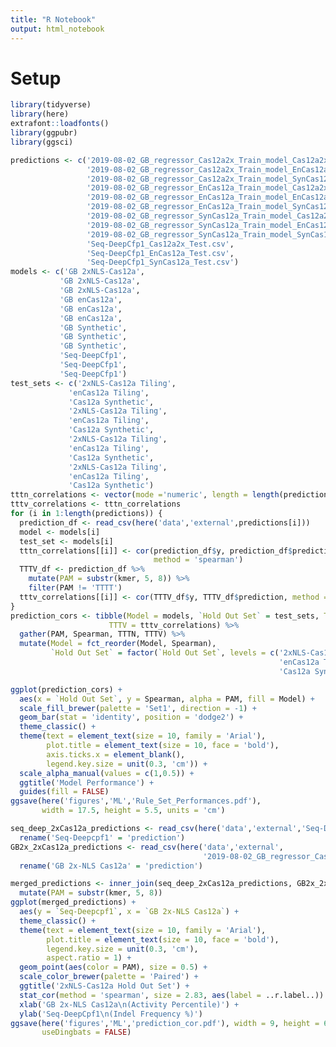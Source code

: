```yaml
---
title: "R Notebook"
output: html_notebook
---
```


# Setup

```r
library(tidyverse)
library(here)
extrafont::loadfonts()
library(ggpubr)
library(ggsci)
```

```r
predictions <- c('2019-08-02_GB_regressor_Cas12a2x_Train_model_Cas12a2x_Test.csv',
                 '2019-08-02_GB_regressor_Cas12a2x_Train_model_EnCas12a_Test.csv',
                 '2019-08-02_GB_regressor_Cas12a2x_Train_model_SynCas12a_Test.csv',
                 '2019-08-02_GB_regressor_EnCas12a_Train_model_Cas12a2x_Test.csv',
                 '2019-08-02_GB_regressor_EnCas12a_Train_model_EnCas12a_Test.csv',
                 '2019-08-02_GB_regressor_EnCas12a_Train_model_SynCas12a_Test.csv',
                 '2019-08-02_GB_regressor_SynCas12a_Train_model_Cas12a2x_Test.csv',
                 '2019-08-02_GB_regressor_SynCas12a_Train_model_EnCas12a_Test.csv',
                 '2019-08-02_GB_regressor_SynCas12a_Train_model_SynCas12a_Test.csv',
                 'Seq-DeepCfp1_Cas12a2x_Test.csv',
                 'Seq-DeepCfp1_EnCas12a_Test.csv',
                 'Seq-DeepCfp1_SynCas12a_Test.csv')
models <- c('GB 2xNLS-Cas12a',
           'GB 2xNLS-Cas12a',
           'GB 2xNLS-Cas12a',
           'GB enCas12a',
           'GB enCas12a',
           'GB enCas12a',
           'GB Synthetic',
           'GB Synthetic',
           'GB Synthetic',
           'Seq-DeepCfp1',
           'Seq-DeepCfp1',
           'Seq-DeepCfp1')
test_sets <- c('2xNLS-Cas12a Tiling',
             'enCas12a Tiling',
             'Cas12a Synthetic',
             '2xNLS-Cas12a Tiling',
             'enCas12a Tiling',
             'Cas12a Synthetic',
             '2xNLS-Cas12a Tiling',
             'enCas12a Tiling',
             'Cas12a Synthetic',
             '2xNLS-Cas12a Tiling',
             'enCas12a Tiling',
             'Cas12a Synthetic')
tttn_correlations <- vector(mode ='numeric', length = length(predictions))
tttv_correlations <- tttn_correlations
for (i in 1:length(predictions)) {
  prediction_df <- read_csv(here('data','external',predictions[i]))
  model <- models[i]
  test_set <- models[i]
  tttn_correlations[[i]] <- cor(prediction_df$y, prediction_df$prediction, 
                                method = 'spearman')
  TTTV_df <- prediction_df %>%
    mutate(PAM = substr(kmer, 5, 8)) %>%
    filter(PAM != 'TTTT')
  tttv_correlations[[i]] <- cor(TTTV_df$y, TTTV_df$prediction, method = 'spearman')
}
prediction_cors <- tibble(Model = models, `Hold Out Set` = test_sets, TTTN = tttn_correlations, 
                      TTTV = tttv_correlations) %>%
  gather(PAM, Spearman, TTTN, TTTV) %>%
  mutate(Model = fct_reorder(Model, Spearman), 
         `Hold Out Set` = factor(`Hold Out Set`, levels = c('2xNLS-Cas12a Tiling',
                                                            'enCas12a Tiling',
                                                            'Cas12a Synthetic')))
```

```r
ggplot(prediction_cors) +
  aes(x = `Hold Out Set`, y = Spearman, alpha = PAM, fill = Model) +
  scale_fill_brewer(palette = 'Set1', direction = -1) +
  geom_bar(stat = 'identity', position = 'dodge2') +
  theme_classic() +
  theme(text = element_text(size = 10, family = 'Arial'), 
        plot.title = element_text(size = 10, face = 'bold'), 
        axis.ticks.x = element_blank(), 
        legend.key.size = unit(0.3, 'cm')) +
  scale_alpha_manual(values = c(1,0.5)) +
  ggtitle('Model Performance') +
  guides(fill = FALSE)
ggsave(here('figures','ML','Rule_Set_Performances.pdf'), 
       width = 17.5, height = 5.5, units = 'cm')
```


```r
seq_deep_2xCas12a_predictions <- read_csv(here('data','external','Seq-DeepCfp1_Cas12a2x_Test.csv')) %>%
  rename('Seq-Deepcpf1' = 'prediction')
GB2x_2xCas12a_predictions <- read_csv(here('data','external',
                                           '2019-08-02_GB_regressor_Cas12a2x_Train_model_Cas12a2x_Test.csv')) %>%
  rename('GB 2x-NLS Cas12a' = 'prediction')

merged_predictions <- inner_join(seq_deep_2xCas12a_predictions, GB2x_2xCas12a_predictions) %>%
  mutate(PAM = substr(kmer, 5, 8))
ggplot(merged_predictions) + 
  aes(y = `Seq-Deepcpf1`, x = `GB 2x-NLS Cas12a`) +
  theme_classic() +
  theme(text = element_text(size = 10, family = 'Arial'), 
        plot.title = element_text(size = 10, face = 'bold'),
        legend.key.size = unit(0.3, 'cm'), 
        aspect.ratio = 1) +
  geom_point(aes(color = PAM), size = 0.5) +
  scale_color_brewer(palette = 'Paired') +
  ggtitle('2xNLS-Cas12a Hold Out Set') +
  stat_cor(method = 'spearman', size = 2.83, aes(label = ..r.label..)) +
  xlab('GB 2x-NLS Cas12a\n(Activity Percentile)') +
  ylab('Seq-DeepCpf1\n(Indel Frequency %)')
ggsave(here('figures','ML','prediction_cor.pdf'), width = 9, height = 6, units = 'cm', 
       useDingbats = FALSE)
```

